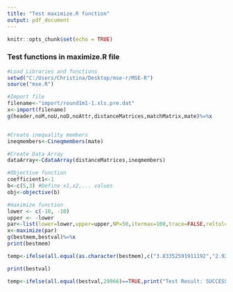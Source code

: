 ```yaml
---
title: "Test maximize.R function"
output: pdf_document
---
```


```r
knitr::opts_chunk$set(echo = TRUE)
```

### Test functions in maximize.R file

```r
#Load Libraries and functions
setwd("C:/Users/Christina/Desktop/mse-r/MSE-R")
source("mse.R")

#Import file
filename<-"import/round1m1-1.xls.pre.dat"
x<-import(filename)
g(header,noM,noU,noD,noAttr,distanceMatrices,matchMatrix,mate)%=%x


#Create inequality members
ineqmembers<-Cineqmembers(mate)

#Create Data Array
dataArray<-CdataArray(distanceMatrices,ineqmembers)

#Objective function
coefficient1<-1
b<-c(5,3) #Define x1,x2,... values
obj<-objective(b)

#maximize function
lower <- c(-10, -10)
upper <- -lower
par<-list(lower=lower,upper=upper,NP=50,itermax=100,trace=FALSE,reltol=0.001,CR=0.5,F=0.6,RandomSeed=0)
x<-maximize(par)
g(bestmem,bestval)%=%x
print(bestmem)

```

```r
temp<-ifelse(all.equal(as.character(bestmem),c("3.83352591911192","2.92996192006047"))==TRUE,print("Test Result: SUCCESS"),print("Test Result: TEST FAILED"))
```

```r
print(bestval)
```

```r
temp<-ifelse(all.equal(bestval,29966)==TRUE,print("Test Result: SUCCESS"),print("Test Result: TEST FAILED"))
```
